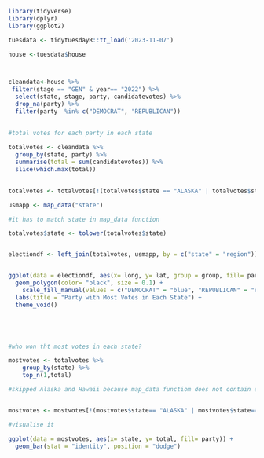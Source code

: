 ```r

library(tidyverse)
library(dplyr)
library(ggplot2)

tuesdata <- tidytuesdayR::tt_load('2023-11-07')

house <-tuesdata$house




```

```r


cleandata<-house %>%
 filter(stage == "GEN" & year== "2022") %>%
  select(state, stage, party, candidatevotes) %>%
  drop_na(party) %>%
  filter(party  %in% c("DEMOCRAT", "REPUBLICAN")) 
  

#total votes for each party in each state 
  
totalvotes <- cleandata %>%
  group_by(state, party) %>%
  summarise(total = sum(candidatevotes)) %>%
  slice(which.max(total))
  

totalvotes <- totalvotes[!(totalvotes$state == "ALASKA" | totalvotes$state== "HAWAII"),]    

usmapp <- map_data("state")

#it has to match state in map_data function

totalvotes$state <- tolower(totalvotes$state)


electiondf <- left_join(totalvotes, usmapp, by = c("state" = "region"))


ggplot(data = electiondf, aes(x= long, y= lat, group = group, fill= party))+
  geom_polygon(color= "black", size = 0.1) +
    scale_fill_manual(values = c("DEMOCRAT" = "blue", "REPUBLICAN" = "red")) + # Set colors for parties
  labs(title = "Party with Most Votes in Each State") +
  theme_void()






```

```r

#who won tht most votes in each state? 

mostvotes <- totalvotes %>%
    group_by(state) %>%
    top_n(1,total) 

#skipped Alaska and Hawaii because map_data functiom does not contain either


mostvotes <- mostvotes[!(mostvotes$state== "ALASKA" | mostvotes$state== "HAWAII"),]

#visualise it 

ggplot(data = mostvotes, aes(x= state, y= total, fill= party)) +
  geom_bar(stat = "identity", position = "dodge")
  


```
